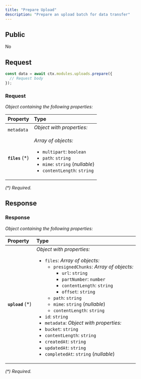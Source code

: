 ```yaml
---
title: "Prepare Upload"
description: "Prepare an upload batch for data transfer"
---
```


## Public

No

## Request


<RequestExample>

```typescript OpenGB Script
const data = await ctx.modules.uploads.prepare({
  // Request body
});
```


</RequestExample>




### Request

_Object containing the following properties:_

| Property         | Type                                                                                                                                                               |
| :--------------- | :----------------------------------------------------------------------------------------------------------------------------------------------------------------- |
| `metadata`       | _Object with properties:_<ul></ul>                                                                                                                                 |
| **`files`** (\*) | _Array of objects:_<br /><ul><li>`multipart`: `boolean`</li><li>`path`: `string`</li><li>`mime`: `string` (_nullable_)</li><li>`contentLength`: `string`</li></ul> |

_(\*) Required._


## Response



### Response

_Object containing the following properties:_

| Property          | Type                                                                                                                                                                                                                                                                                                                                                                                                                                                                                                                                                                                                                          |
| :---------------- | :---------------------------------------------------------------------------------------------------------------------------------------------------------------------------------------------------------------------------------------------------------------------------------------------------------------------------------------------------------------------------------------------------------------------------------------------------------------------------------------------------------------------------------------------------------------------------------------------------------------------------- |
| **`upload`** (\*) | _Object with properties:_<ul><li>`files`: _Array of objects:_<br /><ul><li>`presignedChunks`: _Array of objects:_<br /><ul><li>`url`: `string`</li><li>`partNumber`: `number`</li><li>`contentLength`: `string`</li><li>`offset`: `string`</li></ul></li><li>`path`: `string`</li><li>`mime`: `string` (_nullable_)</li><li>`contentLength`: `string`</li></ul></li><li>`id`: `string`</li><li>`metadata`: _Object with properties:_<ul></ul></li><li>`bucket`: `string`</li><li>`contentLength`: `string`</li><li>`createdAt`: `string`</li><li>`updatedAt`: `string`</li><li>`completedAt`: `string` (_nullable_)</li></ul> |

_(\*) Required._

